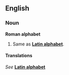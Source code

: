 ==English==
===Noun===
'''Roman alphabet'''

#Same as '''[[Latin alphabet]]'''.

====Translations====
''See'' '''[[Latin alphabet]]'''